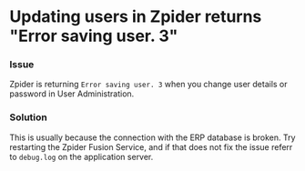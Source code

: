 # Updating users in Zpider returns "Error saving user. 3"

### Issue

Zpider is returning `Error saving user. 3` when you change user details or password in User Administration.

### Solution

This is usually because the connection with the ERP database is broken. Try restarting the Zpider Fusion Service, and if that does not fix the issue referr to `debug.log` on the application server.